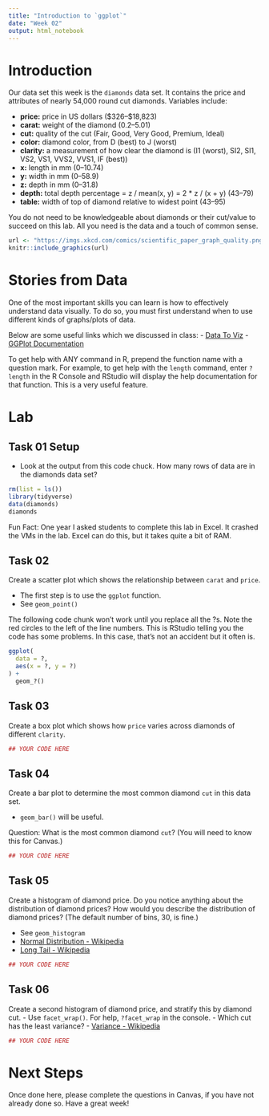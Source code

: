 ```yaml
---
title: "Introduction to `ggplot`"
date: "Week 02"
output: html_notebook
---
```




# Introduction

Our data set this week is the `diamonds` data set. It contains the price and
attributes of nearly 54,000 round cut diamonds. Variables include:

- **price:** price in US dollars (\$326–\$18,823)
- **carat:** weight of the diamond (0.2–5.01)
- **cut:** quality of the cut (Fair, Good, Very Good, Premium, Ideal)
- **color:** diamond color, from D (best) to J (worst)
- **clarity:** a measurement of how clear the diamond is (I1 (worst), SI2, SI1, VS2,
VS1, VVS2, VVS1, IF (best))
- **x:** length in mm (0–10.74)
- **y:** width in mm (0–58.9)
- **z:** depth in mm (0–31.8)
- **depth:** total depth percentage = z / mean(x, y) = 2 * z / (x + y) (43–79)
- **table:** width of top of diamond relative to widest point (43–95)
 
You do not need to be knowledgeable about diamonds or their cut/value to succeed
on this lab. All you need is the data and a touch of common sense.

```r
url <- "https://imgs.xkcd.com/comics/scientific_paper_graph_quality.png"
knitr::include_graphics(url)
```



# Stories from Data

One of the most important skills you can learn is how to effectively understand
data visually. To do so, you must first understand when to use different kinds
of graphs/plots of data.

Below are some useful links which we discussed in class:
- [Data To Viz](https://www.data-to-viz.com/)
- [GGPlot Documentation](https://ggplot2.tidyverse.org/index.html)

To get help with ANY command in R, prepend the function name with a question
mark. For example, to get help with the `length` command, enter `?length` in the
R Console and RStudio will display the help documentation for that function. This
is a very useful feature.



# Lab

## Task 01 Setup

- Look at the output from this code chuck. How many rows of data are in the 
  diamonds data set?

```r
rm(list = ls())
library(tidyverse)
data(diamonds)
diamonds
``` 

Fun Fact: One year I asked students to complete this lab in Excel. It crashed
the VMs in the lab. Excel can do this, but it takes quite a bit of RAM.

## Task 02

 Create a scatter plot which shows the relationship between `carat` and `price`.

   - The first step is to use the `ggplot` function.
   - See `geom_point()`

The following code chunk won't work until you replace all the ?s. Note the red 
circles to the left of the line numbers. This is RStudio telling you the code 
has some problems. In this case, that's not an accident but it often is.

```r
ggplot(
  data = ?,
  aes(x = ?, y = ?)
) +
  geom_?()
```

## Task 03

Create a box plot which shows how `price` varies across diamonds of different
`clarity`.

```r
## YOUR CODE HERE

```

## Task 04

Create a bar plot to determine the most common diamond `cut` in this data set.

   - `geom_bar()` will be useful.
   
Question: What is the most common diamond `cut`? (You will need to know this for
Canvas.)

```r
## YOUR CODE HERE

```

## Task 05

Create a histogram of diamond price. Do you notice anything about the
distribution of diamond prices? How would you describe the distribution of
diamond prices? (The default number of bins, 30, is fine.)

   - See `geom_histogram`
   - [Normal Distribution - Wikipedia](https://en.wikipedia.org/wiki/Normal_distribution)
   - [Long Tail - Wikipedia](https://en.wikipedia.org/wiki/Long_tail)

```r
## YOUR CODE HERE

```

## Task 06

Create a second histogram of diamond price, and stratify this by diamond cut.
   - Use `facet_wrap()`. For help, `?facet_wrap` in the console.
   - Which cut has the least variance?
   - [Variance - Wikipedia](https://en.wikipedia.org/wiki/Variance)

```r
## YOUR CODE HERE

```

# Next Steps

Once done here, please complete the questions in Canvas, if you have not already
done so. Have a great week!
   
